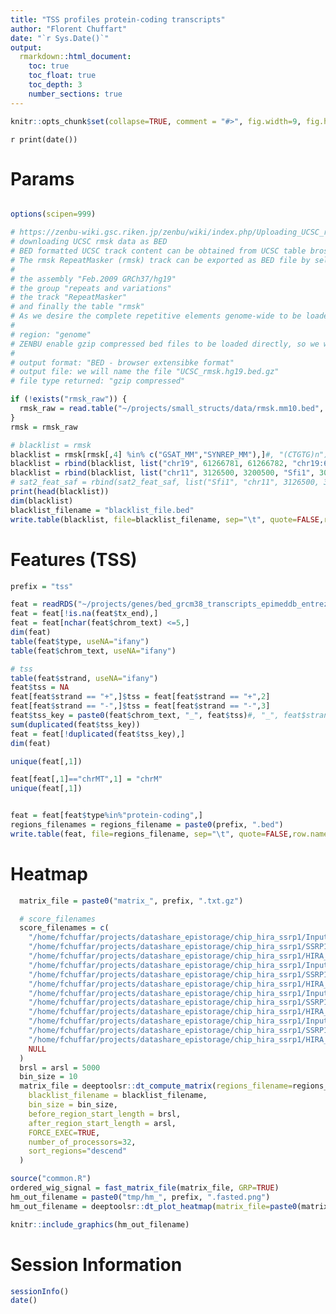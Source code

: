 ```yaml
---
title: "TSS profiles protein-coding transcripts"
author: "Florent Chuffart"
date: "`r Sys.Date()`"
output:
  rmarkdown::html_document:
    toc: true
    toc_float: true
    toc_depth: 3
    number_sections: true
---
```



```r
knitr::opts_chunk$set(collapse=TRUE, comment = "#>", fig.width=9, fig.height=6, eval=TRUE, echo=FALSE, results="hide")
```

`r print(date())`

# Params

```r
```


```r
options(scipen=999)

# https://zenbu-wiki.gsc.riken.jp/zenbu/wiki/index.php/Uploading_UCSC_repetitive_elements_track
# downloading UCSC rmsk data as BED
# BED formatted UCSC track content can be obtained from UCSC table broswer.
# The rmsk RepeatMasker (rmsk) track can be exported as BED file by selecting
#
# the assembly "Feb.2009 GRCh37/hg19"
# the group "repeats and variations"
# the track "RepeatMasker"
# and finally the table "rmsk"
# As we desire the complete repetitive elements genome-wide to be loaded into ZENBU, therefore we select
#
# region: "genome"
# ZENBU enable gzip compressed bed files to be loaded directly, so we will further select :
#
# output format: "BED - browser extensibke format"
# output file: we will name the file "UCSC_rmsk.hg19.bed.gz"
# file type returned: "gzip compressed"

if (!exists("rmsk_raw")) {
  rmsk_raw = read.table("~/projects/small_structs/data/rmsk.mm10.bed", skip=1, stringsAsFactors=FALSE)
}
rmsk = rmsk_raw

# blacklist = rmsk
blacklist = rmsk[rmsk[,4] %in% c("GSAT_MM","SYNREP_MM"),]#, "(CTGTG)n"),]#
blacklist = rbind(blacklist, list("chr19", 61266781, 61266782, "chr19:61266781-61266782", 1404, "+"))
blacklist = rbind(blacklist, list("chr11", 3126500, 3200500, "Sfi1", 300, "-"))
# sat2_feat_saf = rbind(sat2_feat_saf, list("Sfi1", "chr11", 3126500, 3200500, "-"))
print(head(blacklist))
dim(blacklist)
blacklist_filename = "blacklist_file.bed"
write.table(blacklist, file=blacklist_filename, sep="\t", quote=FALSE,row.names=FALSE, col.names=FALSE)    
```



# Features (TSS)


```r
prefix = "tss"

feat = readRDS("~/projects/genes/bed_grcm38_transcripts_epimeddb_entrez.rds")
feat = feat[!is.na(feat$tx_end),]
feat = feat[nchar(feat$chrom_text) <=5,]
dim(feat)
table(feat$type, useNA="ifany")
table(feat$chrom_text, useNA="ifany")

# tss
table(feat$strand, useNA="ifany")
feat$tss = NA
feat[feat$strand == "+",]$tss = feat[feat$strand == "+",2]
feat[feat$strand == "-",]$tss = feat[feat$strand == "-",3]
feat$tss_key = paste0(feat$chrom_text, "_", feat$tss)#, "_", feat$strand)
sum(duplicated(feat$tss_key))
feat = feat[!duplicated(feat$tss_key),]
dim(feat)

unique(feat[,1])

feat[feat[,1]=="chrMT",1] = "chrM"
unique(feat[,1])


feat = feat[feat$type%in%"protein-coding",]
regions_filenames = regions_filename = paste0(prefix, ".bed")
write.table(feat, file=regions_filename, sep="\t", quote=FALSE,row.names=FALSE, col.names=FALSE)
```







# Heatmap


```r
  matrix_file = paste0("matrix_", prefix, ".txt.gz")

  # score_filenames
  score_filenames = c(
    "/home/fchuffar/projects/datashare_epistorage/chip_hira_ssrp1/Input_WT_rep1_end-to-end_trim30_srt_PE_30_4_RPKM.bw" ,
    "/home/fchuffar/projects/datashare_epistorage/chip_hira_ssrp1/SSRP1_WT_rep1_end-to-end_trim30_srt_PE_30_4_RPKM.bw" ,
    "/home/fchuffar/projects/datashare_epistorage/chip_hira_ssrp1/HIRA__WT_rep1_end-to-end_trim30_srt_PE_30_4_RPKM.bw" ,
    "/home/fchuffar/projects/datashare_epistorage/chip_hira_ssrp1/Input_KO_rep1_end-to-end_trim30_srt_PE_30_4_RPKM.bw" ,
    "/home/fchuffar/projects/datashare_epistorage/chip_hira_ssrp1/SSRP1_KO_rep1_end-to-end_trim30_srt_PE_30_4_RPKM.bw" ,
    "/home/fchuffar/projects/datashare_epistorage/chip_hira_ssrp1/HIRA__KO_rep1_end-to-end_trim30_srt_PE_30_4_RPKM.bw" ,
    "/home/fchuffar/projects/datashare_epistorage/chip_hira_ssrp1/Input_WT_rep2_end-to-end_trim30_srt_PE_30_4_RPKM.bw" ,
    "/home/fchuffar/projects/datashare_epistorage/chip_hira_ssrp1/SSRP1_WT_rep2_end-to-end_trim30_srt_PE_30_4_RPKM.bw" ,
    "/home/fchuffar/projects/datashare_epistorage/chip_hira_ssrp1/HIRA__WT_rep2_end-to-end_trim30_srt_PE_30_4_RPKM.bw" ,
    "/home/fchuffar/projects/datashare_epistorage/chip_hira_ssrp1/Input_KO_rep2_end-to-end_trim30_srt_PE_30_4_RPKM.bw" ,
    "/home/fchuffar/projects/datashare_epistorage/chip_hira_ssrp1/SSRP1_KO_rep2_end-to-end_trim30_srt_PE_30_4_RPKM.bw" ,
    "/home/fchuffar/projects/datashare_epistorage/chip_hira_ssrp1/HIRA__KO_rep2_end-to-end_trim30_srt_PE_30_4_RPKM.bw" ,
    NULL
  )
  brsl = arsl = 5000
  bin_size = 10
  matrix_file = deeptoolsr::dt_compute_matrix(regions_filename=regions_filenames, score_filename=score_filenames, out_filename=matrix_file,
    blacklist_filename = blacklist_filename,
    bin_size = bin_size,
    before_region_start_length = brsl,
    after_region_start_length = arsl,
    FORCE_EXEC=TRUE,
    number_of_processors=32,
    sort_regions="descend"
  )
  ```


```r
source("common.R")
ordered_wig_signal = fast_matrix_file(matrix_file, GRP=TRUE)
hm_out_filename = paste0("tmp/hm_", prefix, ".fasted.png")
hm_out_filename = deeptoolsr::dt_plot_heatmap(matrix_file=paste0(matrix_file, ".fast.txt.gz"), out_filename=hm_out_filename, FORCE_EXEC=FALSE, color_map="YlOrRd", sort_regions="descend")
```

```r
knitr::include_graphics(hm_out_filename)
```








# Session Information

```r
sessionInfo()
date()
```



























